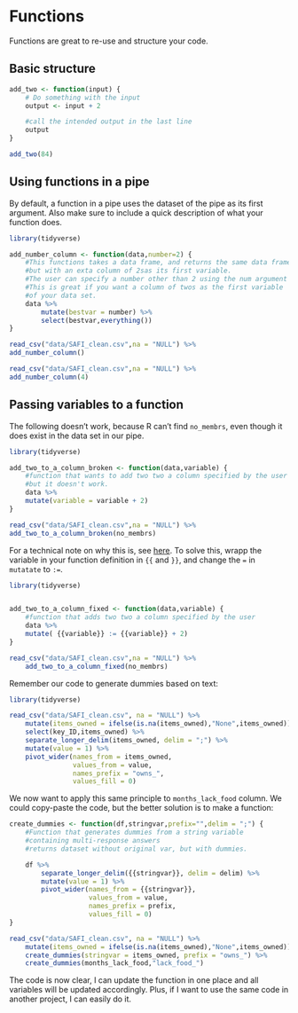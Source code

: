 # Functions

Functions are great to re-use and structure your code.

## Basic structure

```r


add_two <- function(input) {
	# Do something with the input
	output <- input + 2

	#call the intended output in the last line
	output
}

add_two(84)

```

## Using functions in a pipe

By default, a function in a pipe uses the dataset of the pipe as its first argument.
Also make sure to include a quick description of what your function does.

```r
library(tidyverse)

add_number_column <- function(data,number=2) {
	#This functions takes a data frame, and returns the same data frame,
	#but with an exta column of 2sas its first variable. 
	#The user can specify a number other than 2 using the num argument
	#This is great if you want a column of twos as the first variable
	#of your data set.
	data %>%
		mutate(bestvar = number) %>%
		select(bestvar,everything())
}

read_csv("data/SAFI_clean.csv",na = "NULL") %>%
add_number_column() 

read_csv("data/SAFI_clean.csv",na = "NULL") %>%
add_number_column(4) 


```




## Passing variables to a function

The following doesn't work, because R can't find `no_membrs`, even though it 
does exist in the data set in our pipe.

```r

library(tidyverse)

add_two_to_a_column_broken <- function(data,variable) {
	#function that wants to add two two a column specified by the user
	#but it doesn't work.
	data %>%
	mutate(variable = variable + 2)
}

read_csv("data/SAFI_clean.csv",na = "NULL") %>%
add_two_to_a_column_broken(no_membrs) 


```

For a technical note on why this is, 
see [here](https://dplyr.tidyverse.org/articles/programming.html).
To solve this, wrapp the variable in your function definition
in `{{` and `}}`, and change the `=` in `mutatate` to `:=`. 


```r

library(tidyverse)


add_two_to_a_column_fixed <- function(data,variable) {
	#function that adds two two a column specified by the user
	data %>%
	mutate( {{variable}} := {{variable}} + 2)
}

read_csv("data/SAFI_clean.csv",na = "NULL") %>%
	add_two_to_a_column_fixed(no_membrs)

```


Remember our code to generate dummies based on text:

```r

library(tidyverse)

read_csv("data/SAFI_clean.csv", na = "NULL") %>%
    mutate(items_owned = ifelse(is.na(items_owned),"None",items_owned)) %>%
    select(key_ID,items_owned) %>%
    separate_longer_delim(items_owned, delim = ";") %>%
    mutate(value = 1) %>%
    pivot_wider(names_from = items_owned,
                values_from = value,
                names_prefix = "owns_",
                values_fill = 0) 

```

We now want to apply this same principle to `months_lack_food` column.
We could copy-paste the code, but the better solution is to make a function:

```r


create_dummies <- function(df,stringvar,prefix="",delim = ";") {
	#Function that generates dummies from a string variable
	#containing multi-response answers
	#returns dataset without original var, but with dummies.

	df %>%
		separate_longer_delim({{stringvar}}, delim = delim) %>%
	    mutate(value = 1) %>%
        pivot_wider(names_from = {{stringvar}},
                    values_from = value,
                    names_prefix = prefix,
                    values_fill = 0) 
}

read_csv("data/SAFI_clean.csv", na = "NULL") %>%
	mutate(items_owned = ifelse(is.na(items_owned),"None",items_owned)) %>%
	create_dummies(stringvar = items_owned, prefix = "owns_") %>%
	create_dummies(months_lack_food,"lack_food_")

```

The code is now clear, I can update the function in one place and all variables will
be updated accordingly. Plus, if I want to use the same code in another project, I can
easily do it. 